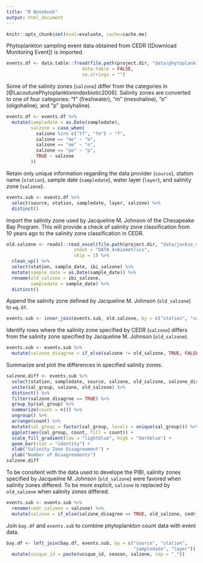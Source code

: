```yaml
---
title: "R Notebook"
output: html_document
---
```

```r
knitr::opts_chunk$set(eval=evaluate, cache=cache.me)
```

Phytoplankton sampling event data obtained from CEDR ([Download Monitoring Event]) is imported.
```r
events.df <- data.table::fread(file.path(project.dir, "data/phytoplankton/cedr_phyto_event.csv"),
                            data.table = FALSE,
                            na.strings = "")
```

Some of the salinity zones (`salzone`) differ from the categories in [@LacouturePhytoplanktonindexbiotic2006]. Salinity zones are converted to one of four categories: "f" (freshwater), "m" (mesohaline), "o" (oligohaline), and "p" (polyhaline).
```r
events.df <- events.df %>% 
  mutate(sampledate = as.Date(sampledate),
         salzone = case_when(
           salzone %in% c("tf", "fe") ~ "f",
           salzone == "me" ~ "m",
           salzone == "oe" ~ "o",
           salzone == "pe" ~ "p",
           TRUE ~ salzone
         ))
```

Retain only unique information regarding the data provider (`source`), station name (`station`), sample date (`sampledate`), water layer (`layer`), and salinity zone (`salzone`).
```r
events.sub <- events.df %>% 
  select(source, station, sampledate, layer, salzone) %>% 
  distinct()
```

Import the salinity zone used by Jacqueline M. Johnson of the Chesapeake Bay Program. This will provide a check of salinity zone classification from 10 years ago to the salinity zone classification in CEDR.
```r
old.salzone <- readxl::read_excel(file.path(project.dir, "data/jackie_data/Data 2013_4plus-phyto-metrics.xlsx"),
                         sheet = "DATA_4+biometrics",
                         skip = 1) %>% 
  clean_up() %>% 
  select(station, sample_date, ibi_salzone) %>% 
  mutate(sample_date = as.Date(sample_date)) %>% 
  rename(old_salzone = ibi_salzone,
         sampledate = sample_date) %>% 
  distinct()
```

Append the salinity zone defined by Jacqueline M. Johnson (`old_salzone`) to `wq.df`.
```r
events.sub <- inner_join(events.sub, old.salzone, by = c("station", "sampledate"))
```

Identify rows where the salinity zone specified by CEDR (`salzone`) differs from the salinity zone specified by Jacqueline M. Johnson (`old_salzone`).
```r
events.sub <- events.sub %>% 
  mutate(salzone_disagree = if_else(salzone != old_salzone, TRUE, FALSE))
```

Summarize and plot the differences in specified salinity zones.
```r
salzone.diff <- events.sub %>% 
  select(station, sampledate, source, salzone, old_salzone, salzone_disagree) %>% 
  unite(sal_group, salzone, old_salzone) %>% 
  distinct() %>% 
  filter(salzone_disagree == TRUE) %>% 
  group_by(sal_group) %>% 
  summarize(count = n()) %>% 
  ungroup() %>% 
  arrange(count) %>% 
  mutate(sal_group = factor(sal_group, levels = unique(sal_group))) %>% 
  ggplot(aes(sal_group, count, fill = count)) + 
  scale_fill_gradient(low = "lightblue", high = "darkblue") +
  geom_bar(stat = "identity") +
  xlab("Salinity Zone Disagreement") +
  ylab("Number of Disagreements")
salzone.diff
```

To be consitent with the data used to develope the PIBI, salinity zones specified by Jacqueline M. Johnson (`old_salzone`) were favored when salinity zones differed. To be more explicit, `salzone` is replaced by `old_salzone` when salinity zones differed.
```r
events.sub <- events.sub %>% 
  rename(cedr_salzone = salzone) %>% 
  mutate(salzone = if_else(salzone_disagree == TRUE, old_salzone, cedr_salzone))
```

Join `bay.df` and `events.sub` to combine phytoplankton count data with event data.
```r
bay.df <- left_join(bay.df, events.sub, by = c("source", "station",
                                               "sampledate", "layer")) %>% 
  mutate(unique_id = paste(unique_id, season, salzone, sep = "_"))
```